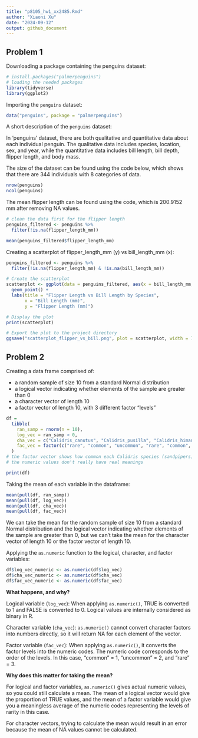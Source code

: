 ```yaml
---
title: "p8105_hw1_xx2485.Rmd"
author: "Xiaoni Xu"
date: "2024-09-12"
output: github_document
---
```




## Problem 1

Downloading a package containing the penguins dataset:
```r
# install.packages("palmerpenguins")
# loading the needed packages
library(tidyverse)
library(ggplot2)
```

Importing the `penguins` dataset:
```r
data("penguins", package = "palmerpenguins")
```

A short description of the `penguins` dataset:

In 'penguins' dataset, there are both qualitative and quantitative data about each individual penguin. The qualitative data includes species, location, sex, and year, while the quantitative data includes bill length, bill depth, flipper length, and body mass.

The size of the dataset can be found using the code below, which shows that there are 344 individuals with 8 categories of data.

```r
nrow(penguins)
ncol(penguins)
```

The mean flipper length can be found using the code, which is 200.9152 mm after removing NA values.
```r
# clean the data first for the flipper length
penguins_filtered <- penguins %>%
  filter(!is.na(flipper_length_mm))

mean(penguins_filtered$flipper_length_mm)
```

Creating a scatterplot of flipper_length_mm (y) vs bill_length_mm (x):
```r
penguins_filtered <- penguins %>%
  filter(!is.na(flipper_length_mm) & !is.na(bill_length_mm))

# Create the scatterplot
scatterplot <- ggplot(data = penguins_filtered, aes(x = bill_length_mm, y = flipper_length_mm, color = species)) +
  geom_point() +
  labs(title = "Flipper Length vs Bill Length by Species", 
       x = "Bill Length (mm)", 
       y = "Flipper Length (mm)")

# Display the plot
print(scatterplot)

# Export the plot to the project directory
ggsave("scatterplot_flipper_vs_bill.png", plot = scatterplot, width = 7, height = 5)
```

## Problem 2
Creating a data frame comprised of:

*  a random sample of size 10 from a standard Normal distribution
*  a logical vector indicating whether elements of the sample are greater than 0
*  a character vector of length 10
*  a factor vector of length 10, with 3 different factor “levels”

```r
df = 
  tibble(
    ran_samp = rnorm(n = 10),
    log_vec = ran_samp > 0,
    cha_vec = c("Calidris_canutus", "Calidris_pusilla", "Calidris_himantopus", "Calidris_subruficollis", "Calidris_alba", "Calidris alpina", "Calidris_maritima", "Calidris_bairdii", "Calidris_fuscicollis", "Calidris minutilla"),
    fac_vec = factor(c("rare", "common", "uncommon", "rare", "common", "uncommon", "rare", "rare", "rare", "common"), levels = c("common", "uncommon", "rare"))
  )
# the factor vector shows how common each Calidris species (sandpipers) is in Cook County, Illinois. Data source: my personal birding experience from 2019 to 2024 in Chicago
# the numeric values don't really have real meanings

print(df)
```


Taking the mean of each variable in the dataframe:
```r
mean(pull(df, ran_samp))
mean(pull(df, log_vec))
mean(pull(df, cha_vec))
mean(pull(df, fac_vec))
```
We can take the mean for the random sample of size 10 from a standard Normal distribution and the logical vector indicating whether elements of the sample are greater than 0, but we can't take the mean for the character vector of length 10 or the factor vector of length 10.

Applying the `as.numeric` function to the logical, character, and factor variables:
```r
df$log_vec_numeric <- as.numeric(df$log_vec)
df$cha_vec_numeric <- as.numeric(df$cha_vec)
df$fac_vec_numeric <- as.numeric(df$fac_vec)
```
**What happens, and why?**

Logical variable (`log_vec`): When applying `as.numeric()`, TRUE is converted to 1 and FALSE is converted to 0. Logical values are internally considered as binary in R.

Character variable (`cha_vec`): `as.numeric()` cannot convert character factors into numbers directly, so it will return NA for each element of the vector.

Factor variable (`fac_vec`): When applying `as.numeric()`, it converts the factor levels into the numeric codes. The numeric code corresponds to the order of the levels. In this case, "common" = 1, "uncommon" = 2, and "rare" = 3.


**Why does this matter for taking the mean?**

For logical and factor variables, `as.numeric()` gives actual numeric values, so you could still calculate a mean. The mean of a logical vector would give the proportion of TRUE values, and the mean of a factor variable would give you a meaningless average of the numeric codes representing the levels of rarity in this case.

For character vectors, trying to calculate the mean would result in an error because the mean of NA values cannot be calculated.